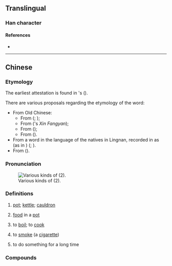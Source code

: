 {{character info/new}}
==Translingual==

===Han character===
{{Han char|rn=86|rad=火|as=09|sn=13|four=26809|canj=ODF|ids=⿱保火}}

====References====
* {{Han ref|kx=0678.161|dkj=19260|hdz=32218.150|uh=7172|ud=29042|bh=DE73|bd=56947}}

----

==Chinese==
{{zh-forms|alt=㷛,炰}}

===Etymology===
The earliest attestation is found in {{w|Robert Morrison (missionary)|Robert Morrison}}'s ''{{w|A Dictionary of the Chinese Language}}'' ({{zh-ref|Zhang, 2016}}).

There are various proposals regarding the etymology of the word:
* From Old Chinese:
** From {{och-l|釜|pot; cauldron}} ({{zh-ref|Chan, 1995}}; {{zh-ref|Xu, 2002}});
** From {{och-l|鍑|pot; cauldron}} ({{w|Zhang Taiyan}}'s ''Xin Fangyan'');
** From {{och-l|缶|earthen jar}} ({{zh-ref|Pan, 2016}});
** From {{och-l|缹|to cook}} ({{zh-ref|Kong, 1933}}).
* From a word in the language of the natives in Lingnan, recorded in {{w2|zh|s:北戶錄|北戶錄|pref=《|suf=》}} as {{ltc-l|褒}} (as in {{lang|zh|褒牛頭}}) ({{zh-ref|Luo, 1960}}; {{zh-ref|Huang, 2011}}).
* From {{bor|zh|en|boil}} ({{zh-ref|Zhang, 2016}}).

===Pronunciation===
{{zh-pron
|m=bāo
|c=bou1
|c-t=bau1,bau1*
|c-t_note=bau1 - "to boil"; bau1* - "pot"
|h=pfs=pô;gd=bau1
|md=bŏ̤/bō̤
|md_note=bŏ̤ - "to boil"; bō̤ - "pot"
|mn=po
|mn-t=bao1/bu5
|mn-t_note=bao1 - "pot"; bu5 - "to boil"
|w=1pau
|cat=n,v
}}
[[File:HK 灣仔 Wan Chai 堅拿道西 Canal Road West shop 多多餐廳燒腊飯店 More & More Dor Dor Restaurant 煲仔餸 Cooked pot foods Display Mar-2014 梅菜扣肉煲 n 枝竹羊腩煲 ZR2.JPG|thumb|Various kinds of {{lang|zh|煲}} (2).]]

===Definitions===
{{zh-hanzi}}

# {{lb|zh|chiefly|Cantonese}} [[pot]]; [[kettle]]; [[cauldron]] {{zh-mw|個}}
# {{lb|zh|chiefly|Cantonese}} [[food]] in a [[pot]]
#: {{zh-x|枝竹 羊腩 煲|lamb brisket with bean curd in a pot|C}}
#: {{zh-x|魚香茄{ke4-2}子 煲|fish-fragrant eggplant in a pot|C}}
# {{lb|zh|chiefly|Cantonese}} to [[boil]]; to [[cook]]
#: {{zh-x|自動 提示 補水 功能 可 令 家用 電蒸爐 也 不會 有 煲 乾 水 引發 火警  的 危險。|The ability to automatically remind people to add more water may result in electric household steamers no longer carrying the risk of triggering fire alarms when they become empty.|C-LIT|ref=2015, {{lang|zh|紀曉華《水哥廚房：蒸．好生活》}}[https://books.google.com/books?id=PIRYCgAAQBAJ&pg=PA12&dq=%22%E7%85%B2%E4%B9%BE%E6%B0%B4%22]}}
# {{lb|zh|Cantonese}} to [[smoke]] (a [[cigarette]])
# {{lb|zh|Cantonese}} to do something for a long time

===Compounds===
{{zh-der|電飯煲|煲粥|煲電話粥|煲飯|煲仔飯|煲湯|穿煲|煲劇|煲機|煲水新聞|揸水煲|同撈同煲|掟煲|箍煲|水煲|煲水|電水煲|瓦煲|銻煲|煲大|砂煲罌罉|煲冬瓜|煲呔|煲老藕|煲燶粥|煲冇米粥|煲煙}}